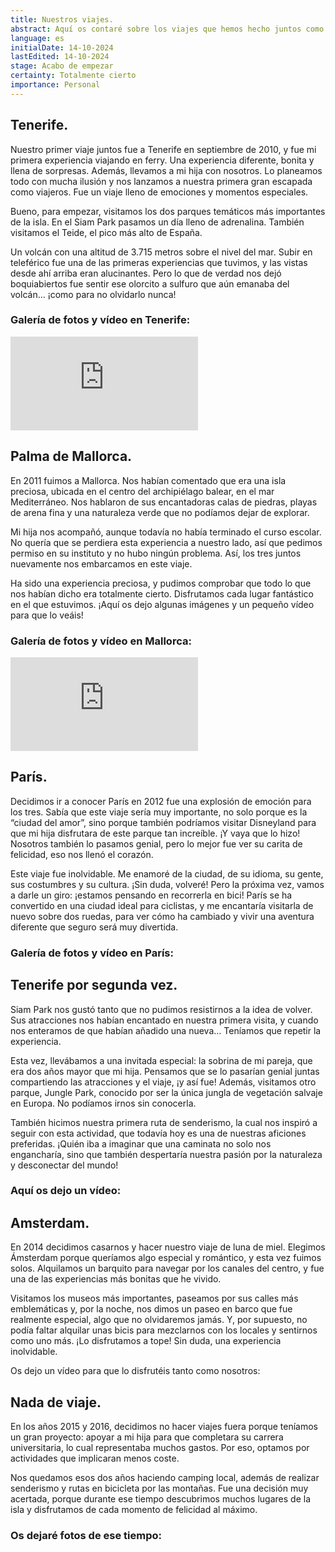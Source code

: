 ```yaml
---
title: Nuestros viajes.
abstract: Aquí os contaré sobre los viajes que hemos hecho juntos como pareja hasta ahora. Comenzamos nuestra aventura en 2010 y hemos continuado hasta la actualidad. ¡Espero que disfrutéis tanto de estas historias como nosotros lo hemos hecho en cada destino!
language: es
initialDate: 14-10-2024
lastEdited: 14-10-2024
stage: Acabo de empezar
certainty: Totalmente cierto
importance: Personal
---
```


## Tenerife.

Nuestro primer viaje juntos fue a Tenerife en septiembre de 2010, y fue mi primera experiencia viajando en ferry. Una experiencia diferente, bonita y llena de sorpresas. Además, llevamos a mi hija con nosotros. Lo planeamos todo con mucha ilusión y nos lanzamos a nuestra primera gran escapada como viajeros. Fue un viaje lleno de emociones y momentos especiales.

Bueno, para empezar, visitamos los dos parques temáticos más importantes de la isla. En el Siam Park pasamos un día lleno de adrenalina. También visitamos el Teide, el pico más alto de España.

Un volcán con una altitud de 3.715 metros sobre el nivel del mar. Subir en teleférico fue una de las primeras experiencias que tuvimos, y las vistas desde ahí arriba eran alucinantes. Pero lo que de verdad nos dejó boquiabiertos fue sentir ese olorcito a sulfuro que aún emanaba del volcán… ¡como para no olvidarlo nunca!

### **Galería de fotos y vídeo en Tenerife:**

<iframe
  className="yt-embeded"
  src="https://www.youtube-nocookie.com/embed/JlKUDdCkWSQ?si=sKGbK98-AlnhPUtj"
  title="YouTube video player"
  frameborder="0"
  allow="accelerometer; clipboard-write; encrypted-media; gyroscope; picture-in-picture; web-share"
  referrerpolicy="strict-origin-when-cross-origin"
  allowfullscreen
></iframe>

## Palma de Mallorca.

En 2011 fuimos a Mallorca. Nos habían comentado que era una isla preciosa, ubicada en el centro del archipiélago balear, en el mar Mediterráneo. Nos hablaron de sus encantadoras calas de piedras, playas de arena fina y una naturaleza verde que no podíamos dejar de explorar.

Mi hija nos acompañó, aunque todavía no había terminado el curso escolar. No quería que se perdiera esta experiencia a nuestro lado, así que pedimos permiso en su instituto y no hubo ningún problema. Así, los tres juntos nuevamente nos embarcamos en este viaje.

Ha sido una experiencia preciosa, y pudimos comprobar que todo lo que nos habían dicho era totalmente cierto. Disfrutamos cada lugar fantástico en el que estuvimos. ¡Aquí os dejo algunas imágenes y un pequeño vídeo para que lo veáis!

### **Galería de fotos y vídeo en Mallorca:**

<iframe
  className="yt-embeded"
  src="https://www.youtube-nocookie.com/embed/ElZrFnpSEzc?si=-t6rQ6FN9qo8Jplz"
  title="YouTube video player"
  frameborder="0"
  allow="accelerometer; clipboard-write; encrypted-media; gyroscope; picture-in-picture; web-share"
  referrerpolicy="strict-origin-when-cross-origin"
  allowfullscreen
></iframe>

## París.

Decidimos ir a conocer París en 2012 fue una explosión de emoción para los tres. Sabía que este viaje sería muy importante, no solo porque es la “ciudad del amor”, sino porque también podríamos visitar Disneyland para que mi hija disfrutara de este parque tan increíble. ¡Y vaya que lo hizo! Nosotros también lo pasamos genial, pero lo mejor fue ver su carita de felicidad, eso nos llenó el corazón.

Este viaje fue inolvidable. Me enamoré de la ciudad, de su idioma, su gente, sus costumbres y su cultura. ¡Sin duda, volveré! Pero la próxima vez, vamos a darle un giro: ¡estamos pensando en recorrerla en bici! París se ha convertido en una ciudad ideal para ciclistas, y me encantaría visitarla de nuevo sobre dos ruedas, para ver cómo ha cambiado y vivir una aventura diferente que seguro será muy divertida.

### **Galería de fotos y vídeo en París:**

## Tenerife por segunda vez.

Siam Park nos gustó tanto que no pudimos resistirnos a la idea de volver. Sus atracciones nos habían encantado en nuestra primera visita, y cuando nos enteramos de que habían añadido una nueva… Teníamos que repetir la experiencia.

Esta vez, llevábamos a una invitada especial: la sobrina de mi pareja, que era dos años mayor que mi hija. Pensamos que se lo pasarían genial juntas compartiendo las atracciones y el viaje, ¡y así fue! Además, visitamos otro parque, Jungle Park, conocido por ser la única jungla de vegetación salvaje en Europa. No podíamos irnos sin conocerla.

También hicimos nuestra primera ruta de senderismo, la cual nos inspiró a seguir con esta actividad, que todavía hoy es una de nuestras aficiones preferidas. ¡Quién iba a imaginar que una caminata no solo nos engancharía, sino que también despertaría nuestra pasión por la naturaleza y desconectar del mundo!

### **Aquí os dejo un vídeo:**

## Amsterdam.

En 2014 decidimos casarnos y hacer nuestro viaje de luna de miel. Elegimos Ámsterdam porque queríamos algo especial y romántico, y esta vez fuimos solos. Alquilamos un barquito para navegar por los canales del centro, y fue una de las experiencias más bonitas que he vivido.

Visitamos los museos más importantes, paseamos por sus calles más emblemáticas y, por la noche, nos dimos un paseo en barco que fue realmente especial, algo que no olvidaremos jamás. Y, por supuesto, no podía faltar alquilar unas bicis para mezclarnos con los locales y sentirnos como uno más. ¡Lo disfrutamos a tope! Sin duda, una experiencia inolvidable.

Os dejo un vídeo para que lo disfrutéis tanto como nosotros:

## Nada de viaje.

En los años 2015 y 2016, decidimos no hacer viajes fuera porque teníamos un gran proyecto: apoyar a mi hija para que completara su carrera universitaria, lo cual representaba muchos gastos. Por eso, optamos por actividades que implicaran menos coste.

Nos quedamos esos dos años haciendo camping local, además de realizar senderismo y rutas en bicicleta por las montañas. Fue una decisión muy acertada, porque durante ese tiempo descubrimos muchos lugares de la isla y disfrutamos de cada momento de felicidad al máximo.

### **Os dejaré fotos de ese tiempo:**
